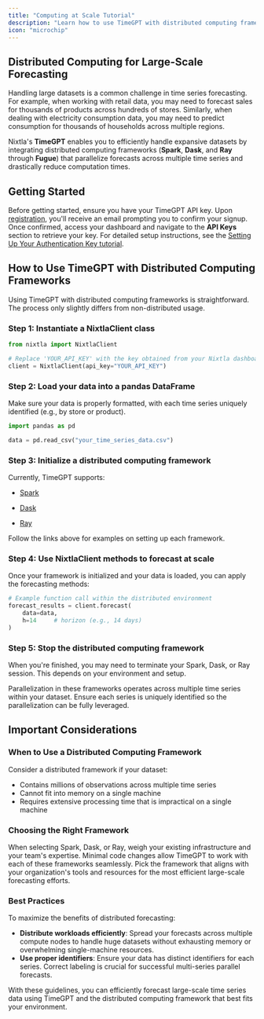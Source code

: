 ```yaml
---
title: "Computing at Scale Tutorial"
description: "Learn how to use TimeGPT with distributed computing frameworks for processing large datasets."
icon: "microchip"
---
```


## Distributed Computing for Large-Scale Forecasting

Handling large datasets is a common challenge in time series forecasting. For example, when working with retail data, you may need to forecast sales for thousands of products across hundreds of stores. Similarly, when dealing with electricity consumption data, you may need to predict consumption for thousands of households across multiple regions.

Nixtla's **TimeGPT** enables you to efficiently handle expansive datasets by integrating distributed computing frameworks (**Spark**, **Dask**, and **Ray** through **Fugue**) that parallelize forecasts across multiple time series and drastically reduce computation times.



## Getting Started

Before getting started, ensure you have your TimeGPT API key. Upon [registration](https://dashboard.nixtla.io/), you'll receive an email prompting you to confirm your signup. Once confirmed, access your dashboard and navigate to the **API Keys** section to retrieve your key. For detailed setup instructions, see the [Setting Up Your Authentication Key tutorial](/setup/setting_up_your_api_key).

## How to Use TimeGPT with Distributed Computing Frameworks

Using TimeGPT with distributed computing frameworks is straightforward. The process only slightly differs from non-distributed usage.

### Step 1: Instantiate a NixtlaClient class

```python
from nixtla import NixtlaClient

# Replace 'YOUR_API_KEY' with the key obtained from your Nixtla dashboard
client = NixtlaClient(api_key="YOUR_API_KEY")
```

### Step 2: Load your data into a pandas DataFrame

Make sure your data is properly formatted, with each time series uniquely identified (e.g., by store or product).

```python
import pandas as pd

data = pd.read_csv("your_time_series_data.csv")
```

### Step 3: Initialize a distributed computing framework

Currently, TimeGPT supports:

  - [Spark](/forecasting/forecasting-at-scale/spark)

  - [Dask](/forecasting/forecasting-at-scale/dask)

  - [Ray](/forecasting/forecasting-at-scale/ray)


Follow the links above for examples on setting up each framework.

### Step 4: Use NixtlaClient methods to forecast at scale

Once your framework is initialized and your data is loaded, you can apply the forecasting methods:

```python
# Example function call within the distributed environment
forecast_results = client.forecast(
    data=data,
    h=14     # horizon (e.g., 14 days)
)
```

### Step 5: Stop the distributed computing framework

When you're finished, you may need to terminate your Spark, Dask, or Ray session. This depends on your environment and setup.

Parallelization in these frameworks operates across multiple time series within your dataset. Ensure each series is uniquely identified so the parallelization can be fully leveraged.


## Important Considerations

### When to Use a Distributed Computing Framework

Consider a distributed framework if your dataset:

- Contains millions of observations across multiple time series
- Cannot fit into memory on a single machine
- Requires extensive processing time that is impractical on a single machine

### Choosing the Right Framework

When selecting Spark, Dask, or Ray, weigh your existing infrastructure and your team's expertise. Minimal code changes allow TimeGPT to work with each of these frameworks seamlessly. Pick the framework that aligns with your organization's tools and resources for the most efficient large-scale forecasting efforts.

### Best Practices

To maximize the benefits of distributed forecasting:

- **Distribute workloads efficiently**: Spread your forecasts across multiple compute nodes to handle huge datasets without exhausting memory or overwhelming single-machine resources.
- **Use proper identifiers**: Ensure your data has distinct identifiers for each series. Correct labeling is crucial for successful multi-series parallel forecasts.

With these guidelines, you can efficiently forecast large-scale time series data using TimeGPT and the distributed computing framework that best fits your environment.